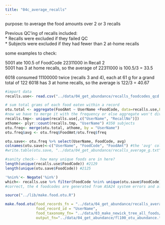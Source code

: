 ```yaml
---
title: "04c_average_recalls"
---
```


purpose: to average the food amounts over 2 or 3 recalls   

Previous QC'ing of recalls included:  
  * Recalls were excluded if they failed QC  
  * Subjects were excluded if they had fewer than 2 at-home recalls   

some examples to check:   

5001 ate 100.5 of FoodCode 22311000 in Recall 2  
5001 has 3 at home recalls, so the average of 22311000 is 100.5/3 = 33.5  

6018 consumed 11100000 twice (recalls 3 and 4), each at 61 g for a grand total of 122
6018 has 3 at home recalls, so the average is 122/3 = 40.67


```r
#import data 
recalls.use<- read.csv("../data/04_get_abundance/recalls_foodcodes_qcd.csv", header=T) #19373 x 111, correct n of rows. 
```

```r
# sum total grams of each food eaten within a record
otu.total <- aggregate(FoodAmt ~ UserName +FoodCode, data=recalls.use,FUN="sum")
#now we have to merge it with the frequency or else aggregate won't divide by the total n of recalls (since not all foods appear in every recall) 
recalls.tmp<- unique(recalls.use[,c("UserName", "RecallNo")])
athome<- plyr::count(recalls.tmp, "UserName") #350 subjects
otu.freq<- merge(otu.total, athome, by = "UserName")
otu.freq$avg <- otu.freq$FoodAmt/otu.freq$freq
```

```r
otu.save<- otu.freq %>% select(UserName, FoodCode, avg)
colnames(otu.save)<-c("UserName", "FoodCode", "FoodAmt") #the 'avg' column needs to be named "FoodAmt" for the below function
#write.table(otu.save, "../data/04_get_abundance/recalls_average_g.txt", sep="\t", row.names=F, quote=F)
```

```r
#sanity check-- how many unique foods are in here? 
length(unique(recalls.use$FoodCode)) #2129
length(unique(otu.save$FoodCode)) #2125

'%nin%'<- Negate('%in%')
which<- recalls.use %>% filter(FoodCode %nin% unique(otu.save$FoodCode)) %>% select(FoodCode, Food_Description) %>% unique()
#correct, the 4 foodcodes are generated from ASA24 system errors and all had NA values for nutrients etc. hooooray
```


```r
source("../lib/make.food.otu.R")

make.food.otu(food_records_fn = "../data/04_get_abundance/recalls_average_g.txt" ,
              food_record_id = "UserName", 
              food_taxonomy_fn= "../data/03_make_newick_tree_all_foods/fl100_newick_taxonomy_all_foods.txt", 
              output_fn="../data/04_get_abundance/fl100_otu_abundance.txt")

```

